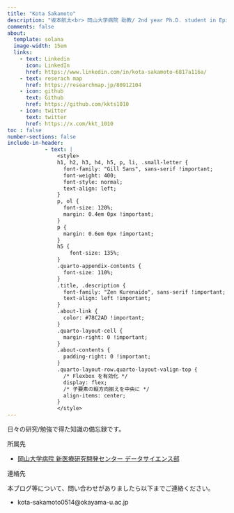 ```yaml
---
title: "Kota Sakamoto"
description: "坂本航太<br> 岡山大学病院 助教/ 2nd year Ph.D. student in Epidemiology"
comments: false
about:
  template: solana   
  image-width: 15em
  links:
    - text: Linkedin
      icon: LinkedIn
      href: https://www.linkedin.com/in/kota-sakamoto-6817a116a/
    - text: reserach map
      href: https://researchmap.jp/80912104
    - icon: github
      text: Github
      href: https://github.com/kkts1010
    - icon: twitter
      text: twitter
      href: https://x.com/kkt_1010
toc : false
number-sections: false
include-in-header: 
            - text: |
                <style>
                h1, h2, h3, h4, h5, p, li, .small-letter {
                  font-family: "Gill Sans", sans-serif !important;
                  font-weight: 400;
                  font-style: normal;
                  text-align: left;
                }
                p, ol {
                  font-size: 120%;
                  margin: 0.4em 0px !important;
                }
                p {
                  margin: 0.6em 0px !important;
                }
                h5 {
                    font-size: 135%;
                }
                .quarto-appendix-contents {
                  font-size: 110%;
                }
                .title, .description {
                  font-family: "Zen Kurenaido", sans-serif !important;
                  text-align: left !important;
                }
                .about-link {
                  color: #78C2AD !important;
                }
                .quarto-layout-cell {
                  margin-right: 0 !important;
                }
                .about-contents {
                  padding-right: 0 !important;
                }
                .quarto-layout-row.quarto-layout-valign-top {
                  /* Flexbox を有効化 */
                  display: flex;
                  /* 子要素の縦方向揃えを中央に */
                  align-items: center;
                }
                </style>
---
```


日々の研究/勉強で得た知識の備忘録です。

所属先

-   [岡山大学病院 新医療研究開発センター データサイエンス部](https://shin-iryo.hospital.okayama-u.ac.jp/center/index8/)

連絡先

本ブログ等について、問い合わせがありましたら以下までご連絡ください。

-   kota-sakamoto0514\@okayama-u.ac.jp